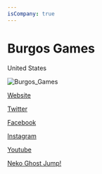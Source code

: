 ```yaml
---
isCompany: true
---
```


# Burgos Games

<Location>

United States

</Location>

![Burgos_Games](./images/Burgos_Games_v1.com/burgosgames_400x300/)

<Website>

[Website](http://burgosgames.com)

[Twitter](https://twitter.com/BurgosGames)

[Facebook](https://facebook.com/BurgosGames)

[Instagram](https://instagram.com/BurgosGames)

[Youtube](https://youtube.com/channel/UCu605kcuFj7g-HiwDP1WKfA)

</Website>

<Games>

[Neko Ghost Jump!](http://nekoghostjump.com)

</Games>

